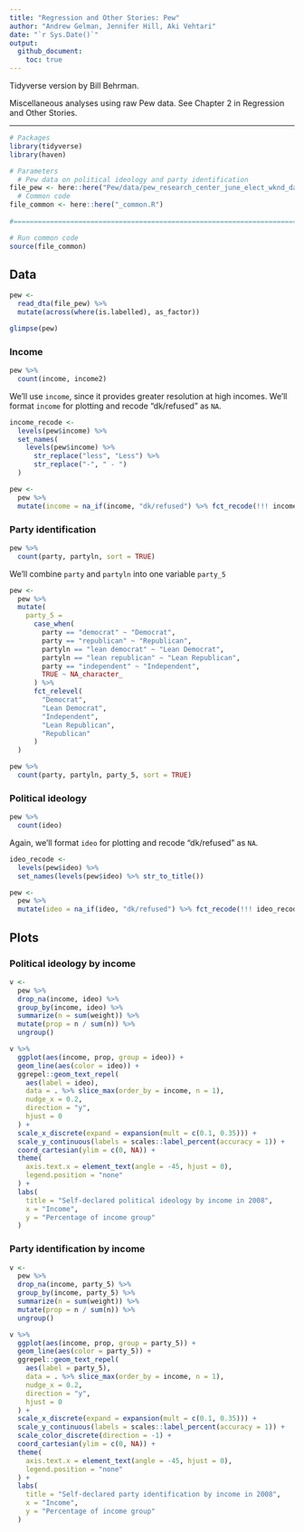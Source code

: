 ```yaml
---
title: "Regression and Other Stories: Pew"
author: "Andrew Gelman, Jennifer Hill, Aki Vehtari"
date: "`r Sys.Date()`"
output:
  github_document:
    toc: true
---
```

Tidyverse version by Bill Behrman.

Miscellaneous analyses using raw Pew data. See Chapter 2 in
Regression and Other Stories.

-------------

```r
# Packages
library(tidyverse)
library(haven)

# Parameters
  # Pew data on political ideology and party identification
file_pew <- here::here("Pew/data/pew_research_center_june_elect_wknd_data.dta")
  # Common code
file_common <- here::here("_common.R")
  
#===============================================================================

# Run common code
source(file_common)
```

## Data

```r
pew <- 
  read_dta(file_pew) %>% 
  mutate(across(where(is.labelled), as_factor))
```

```r
glimpse(pew)
```

### Income

```r
pew %>% 
  count(income, income2)
```

We'll use `income`, since it provides greater resolution at high incomes. We'll format `income` for plotting and recode "dk/refused" as `NA`.

```r
income_recode <- 
  levels(pew$income) %>% 
  set_names(
    levels(pew$income) %>% 
      str_replace("less", "Less") %>% 
      str_replace("-", " - ")
  )

pew <- 
  pew %>% 
  mutate(income = na_if(income, "dk/refused") %>% fct_recode(!!! income_recode))
```

### Party identification

```r
pew %>% 
  count(party, partyln, sort = TRUE)
```

We'll combine `party` and `partyln` into one variable `party_5`

```r
pew <- 
  pew %>% 
  mutate(
    party_5 =
      case_when(
        party == "democrat" ~ "Democrat",
        party == "republican" ~ "Republican",
        partyln == "lean democrat" ~ "Lean Democrat",
        partyln == "lean republican" ~ "Lean Republican",
        party == "independent" ~ "Independent",
        TRUE ~ NA_character_
      ) %>% 
      fct_relevel(
        "Democrat",
        "Lean Democrat",
        "Independent",
        "Lean Republican",
        "Republican"
      )
  )
```

```r
pew %>% 
  count(party, partyln, party_5, sort = TRUE)
```

### Political ideology

```r
pew %>% 
  count(ideo)
```

Again, we'll format `ideo` for plotting and recode "dk/refused" as `NA`.

```r
ideo_recode <- 
  levels(pew$ideo) %>% 
  set_names(levels(pew$ideo) %>% str_to_title())

pew <-  
  pew %>% 
  mutate(ideo = na_if(ideo, "dk/refused") %>% fct_recode(!!! ideo_recode))
```

## Plots

### Political ideology by income

```r
v <- 
  pew %>% 
  drop_na(income, ideo) %>% 
  group_by(income, ideo) %>% 
  summarize(n = sum(weight)) %>% 
  mutate(prop = n / sum(n)) %>% 
  ungroup()

v %>% 
  ggplot(aes(income, prop, group = ideo)) +
  geom_line(aes(color = ideo)) +
  ggrepel::geom_text_repel(
    aes(label = ideo),
    data = . %>% slice_max(order_by = income, n = 1),
    nudge_x = 0.2,
    direction = "y",
    hjust = 0
  ) +
  scale_x_discrete(expand = expansion(mult = c(0.1, 0.35))) +
  scale_y_continuous(labels = scales::label_percent(accuracy = 1)) +
  coord_cartesian(ylim = c(0, NA)) +
  theme(
    axis.text.x = element_text(angle = -45, hjust = 0),
    legend.position = "none"
  ) +
  labs(
    title = "Self-declared political ideology by income in 2008",
    x = "Income",
    y = "Percentage of income group"
  )
```

### Party identification by income

```r
v <- 
  pew %>% 
  drop_na(income, party_5) %>% 
  group_by(income, party_5) %>% 
  summarize(n = sum(weight)) %>% 
  mutate(prop = n / sum(n)) %>% 
  ungroup()

v %>% 
  ggplot(aes(income, prop, group = party_5)) +
  geom_line(aes(color = party_5)) +
  ggrepel::geom_text_repel(
    aes(label = party_5),
    data = . %>% slice_max(order_by = income, n = 1),
    nudge_x = 0.2,
    direction = "y",
    hjust = 0
  ) +
  scale_x_discrete(expand = expansion(mult = c(0.1, 0.35))) +
  scale_y_continuous(labels = scales::label_percent(accuracy = 1)) +
  scale_color_discrete(direction = -1) +
  coord_cartesian(ylim = c(0, NA)) +
  theme(
    axis.text.x = element_text(angle = -45, hjust = 0),
    legend.position = "none"
  ) +
  labs(
    title = "Self-declared party identification by income in 2008",
    x = "Income",
    y = "Percentage of income group"
  )
```


